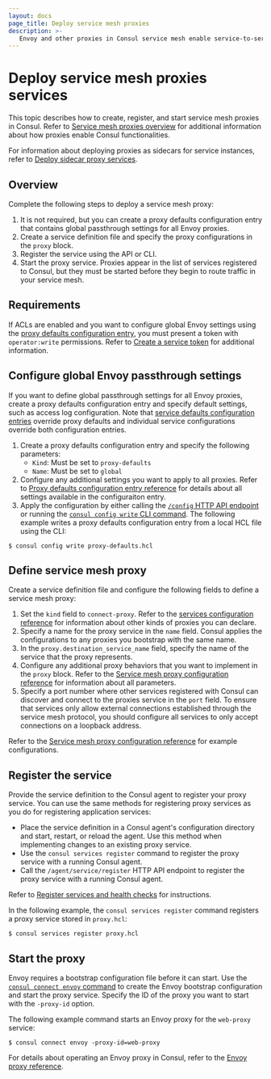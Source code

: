 ```yaml
---
layout: docs
page_title: Deploy service mesh proxies
description: >- 
   Envoy and other proxies in Consul service mesh enable service-to-service communication across your network. Learn how to deploy service mesh proxies in this topic.
---
```


# Deploy service mesh proxies services

This topic describes how to create, register, and start service mesh proxies in Consul. Refer to [Service mesh proxies overview](/consul/docs/connect/proxies) for additional information about how proxies enable Consul functionalities. 

For information about deploying proxies as sidecars for service instances, refer to [Deploy sidecar proxy services](/consul/docs/connect/proxies/deploy-sidecar-services).

## Overview

Complete the following steps to deploy a service mesh proxy:

1. It is not required, but you can create a proxy defaults configuration entry that contains global passthrough settings for all Envoy proxies. 
1. Create a service definition file and specify the proxy configurations in the `proxy` block.
1. Register the service using the API or CLI.
1. Start the proxy service. Proxies appear in the list of services registered to Consul, but they must be started before they begin to route traffic in your service mesh.

## Requirements

If ACLs are enabled and you want to configure global Envoy settings using the [proxy defaults configuration entry](/consul/docs/connect/config-entries/proxy-defaults), you must present a token with `operator:write` permissions. Refer to [Create a service token](/consul/docs/secure-consul/acl/token/service-token) for additional information.

## Configure global Envoy passthrough settings

If you want to define global passthrough settings for all Envoy proxies, create a proxy defaults configuration entry and specify default settings, such as access log configuration. Note that [service defaults configuration entries](/consul/docs/connect/config-entries/service-defaults) override proxy defaults and individual service configurations override both configuration entries.

1. Create a proxy defaults configuration entry and specify the following parameters:
   - `Kind`: Must be set to `proxy-defaults`
   - `Name`: Must be set to `global`
1. Configure any additional settings you want to apply to all proxies. Refer to [Proxy defaults configuration entry reference](/consul/docs/connect/config-entries/proxy-defaults) for details about all settings available in the configuraiton entry. 
1. Apply the configuration by either calling the [`/config` HTTP API endpoint](/consul/api-docs/config) or running the [`consul config write` CLI command](/consul/commands/config/write). The following example writes a proxy defaults configuration entry from a local HCL file using the CLI:

```shell-session
$ consul config write proxy-defaults.hcl
```

## Define service mesh proxy 

Create a service definition file and configure the following fields to define a service mesh proxy:

1. Set the `kind` field to `connect-proxy`. Refer to the [services configuration reference](/consul/docs/services/configuration/services-configuration-reference#kind) for information about other kinds of proxies you can declare.
1. Specify a name for the proxy service in the `name` field. Consul applies the configurations to any proxies you bootstrap with the same name.
1. In the `proxy.destination_service_name` field, specify the name of the service that the proxy represents. 
1. Configure any additional proxy behaviors that you want to implement in the `proxy` block. Refer to the [Service mesh proxy configuration reference](/consul/docs/connect/proxies/proxy-config-reference) for information about all parameters. 
1. Specify a port number where other services registered with Consul can discover and connect to the proxies service in the `port` field. To ensure that services only allow external connections established through the service mesh protocol, you should configure all services to only accept connections on a loopback address.

Refer to the [Service mesh proxy configuration reference](/consul/docs/connect/proxies/proxy-config-reference) for example configurations.

## Register the service 

Provide the service definition to the Consul agent to register your proxy service. You can use the same methods for registering proxy services as you do for registering application services:
 
- Place the service definition in a Consul agent's configuration directory and start, restart, or reload the agent. Use this method when implementing changes to an existing proxy service.
- Use the `consul services register` command to register the proxy service with a running Consul agent.
- Call the `/agent/service/register` HTTP API endpoint to register the proxy service with a running Consul agent.

Refer to [Register services and health checks](/consul/docs/services/usage/register-services-checks) for instructions.

In the following example, the `consul services register` command registers a proxy service stored in `proxy.hcl`:

```shell-session
$ consul services register proxy.hcl
```

## Start the proxy

Envoy requires a bootstrap configuration file before it can start. Use the [`consul connect envoy` command](/consul/commands/connect/envoy) to create the Envoy bootstrap configuration and start the proxy service. Specify the ID of the proxy you want to start with the `-proxy-id` option.  

The following example command starts an Envoy proxy for the `web-proxy` service:

```shell-session
$ consul connect envoy -proxy-id=web-proxy
```

For details about operating an Envoy proxy in Consul, refer to the [Envoy proxy reference](/consul/docs/connect/proxies/envoy).  
